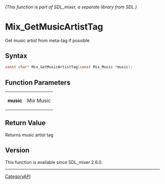 ====== (This function is part of SDL_mixer, a separate library from SDL.) ======
= Mix_GetMusicArtistTag =

Get music artist from meta-tag if possible 

== Syntax ==

<syntaxhighlight lang='c'>
const char* Mix_GetMusicArtistTag(const Mix_Music *music);
</syntaxhighlight>

== Function Parameters ==

{|
|'''music'''
|Mix Music
|}

== Return Value ==

Returns music artist tag

== Version ==

This function is available since SDL_mixer 2.6.0.

----
[[CategoryAPI]]


